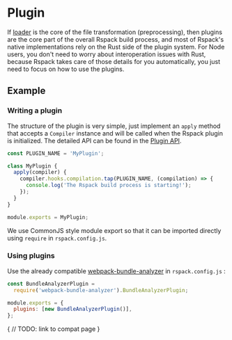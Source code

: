 # Plugin

If [loader](/guide/loader) is the core of the file transformation (preprocessing), then plugins are the core part of the overall Rspack build process, and most of Rspack's native implementations rely on the Rust side of the plugin system.
For Node users, you don't need to worry about interoperation issues with Rust, because Rspack takes care of those details for you automatically, you just need to focus on how to use the plugins.

## Example

### Writing a plugin

The structure of the plugin is very simple, just implement an `apply` method that accepts a `Compiler` instance and will be called when the Rspack plugin is initialized. The detailed API can be found in the [Plugin API](/api/plugin).

```js
const PLUGIN_NAME = 'MyPlugin';

class MyPlugin {
  apply(compiler) {
    compiler.hooks.compilation.tap(PLUGIN_NAME, (compilation) => {
      console.log('The Rspack build process is starting!');
    });
  }
}

module.exports = MyPlugin;
```

We use CommonJS style module export so that it can be imported directly using `require` in `rspack.config.js`.

### Using plugins

Use the already compatible [webpack-bundle-analyzer](https://github.com/webpack-contrib/webpack-bundle-analyzer) in `rspack.config.js` :

```js title="rspack.config.js"
const BundleAnalyzerPlugin =
  require('webpack-bundle-analyzer').BundleAnalyzerPlugin;

module.exports = {
  plugins: [new BundleAnalyzerPlugin()],
};
```

{
// TODO: link to compat page
}
